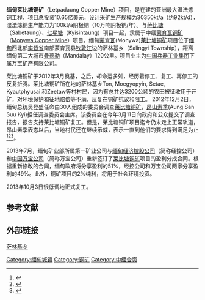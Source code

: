 {{Infobox settlement
|native_name = {{lang|my|မုံရွာမြို့}}
|official_name = 蒙育瓦
|pushpin_label_position = bottom
|pushpin_map = Burma
|pushpin_map_caption = Location in Burma
|pushpin_mapsize = 300
|image_skyline = Monywa-aung-setkya-paya-d04.jpg
|imagesize = 300px
|image_caption = 蒙育瓦
|image_map = 
|map_caption = 
|subdivision_type = 国家
|subdivision_name = {{Flag|缅甸}}
|subdivision_type1 = [[Administrative_divisions_of缅甸|省]]
|subdivision_name1 = [[实皆省|实皆省]]
|subdivision_type2 = [[Districts_of_缅甸|县]]
|subdivision_name2 = [[蒙育瓦_县|蒙育瓦 县]]
|subdivision_type3 = 乡
|subdivision_name3 = [[萨林基_乡|萨林基 乡]]
|unit_pref = Imperial
|area_code = 71<ref>{{Cite web | url=http://en.18dao.net/Area_Code/Myanmar | title=Myanmar Area Codes | accessdate=2009-04-10 | archiveurl=https://web.archive.org/web/20091201164116/http://en.18dao.net/Area_Code/Myanmar | archivedate=2009-12-01 | deadurl=yes }}</ref>
|coordinates_display = display=inline,title
|coordinates_type = region:MM_type:city
|latNS = N
|latd = 22
|latm = 6
|lats = 30
|longEW = E
|longd = 95
|longm = 8
|longs = 30
|elevation_ft = 
|elevation_m = 
|timezone = [[Time_in_Burma|MST]]
|utc_offset = +6.30
|website =
}}

'''缅甸莱比塘铜矿'''（Letpadaung Copper Mine）项目，是在建的亚洲最大湿法炼铜工程，项目总投资10.65亿美元，设计采矿生产规模为30350kt/a（约92kt/d），湿法炼铜生产能力为100kt/a阴极铜（10万吨阴极铜/年）。与[[萨比塘|萨比塘]]（Sabetaung）、[[七星塘|七星塘]]（Kyisintaung）项目一起，隶属于中缅[[蒙育瓦铜矿|蒙育瓦铜矿]]（[[Monywa_Copper_Mine|Monywa Copper Mine]]）项目。缅甸[[蒙育瓦|蒙育瓦]](Monywa)[[莱比塘铜矿|莱比塘铜矿]]项目位于[[缅甸|缅甸]]西北部[[实皆省|实皆省]]南部蒙育瓦县[[钦敦江|钦敦江]]边的萨林基乡（Salingyi Township），距离缅甸第二大城市[[曼德勒|曼德勒]]（Mandalay）120公里。项目业主为[[中国兵器工业集团|中国兵器工业集团]]下属[[万宝矿产有限公司|万宝矿产有限公司]]。

莱比塘铜矿于2012年3月奠基，之后，却命运多舛，经历着停工、复工、再停工的反复折腾。莱比塘铜矿所在地的萨林基乡Ton, Moegyopyin, Setae, Kyautphyusai 和Zeetaw等村村民，因为有总共达3200公顷的农田被征收用于开矿，对环境保护和征地赔偿等不满，反复在铜矿抗议和阻工。 2012年12月2日，缅甸总统吴登盛任命由30人组成的委员会调查[[莱比塘铜矿|莱比塘铜矿]]，[[昂山素季|昂山素季]](Aung San Suu Kyi)担任调查委员会主席。该委员会在今年3月11日向政府和公众提交了调查报告，报告支持莱比塘铜矿复工。但是，莱比塘铜矿项目迄今仍未走上正常轨道， 昂山素季表态以后，当地村民还在继续示威，表示一直到他们的要求得到满足为止<ref name="we">{{cite news|url=http://elevenmyanmar.com/national/842-myanmar-govt-urged-to-cancel-copper-mine-project|title=Myanmar govt urged to cancel copper mine project|date=3 October 2012|work=Weekly Eleven|accessdate=22 October 2012|deadurl=yes|archiveurl=https://web.archive.org/web/20121008074018/http://elevenmyanmar.com/national/842-myanmar-govt-urged-to-cancel-copper-mine-project|archivedate=2012年10月8日}}</ref><ref>{{cite news|url=http://mizzima.com/business/8254-copper-mine-opposition-becoming-sensitive-chinese-issue.html|title=Copper mine opposition becoming sensitive Chinese issue|date=19 October 2012|work=Mizzima|accessdate=22 October 2012|deadurl=yes|archiveurl=https://web.archive.org/web/20121022011745/http://www.mizzima.com/business/8254-copper-mine-opposition-becoming-sensitive-chinese-issue.html|archivedate=2012年10月22日}}</ref><ref>{{cite news|url=http://www.burmapartnership.org/2013/04/hundreds-demand-probe-of-burmese-mine-crackdown-five-months-on/|title=Hundreds Demand Probe of Burmese Mine Crackdown Five Months On|date=29 April 2013|work=burmapartnership|accessdate=29 April 2013}}</ref>。

2013年7月，缅甸矿业部所属第一矿业公司与[[缅甸经济控股公司|缅甸经济控股公司]]（简称经控公司）和[[中国万宝公司|中国万宝公司]]（简称万宝公司）重新签订了[[莱比塘铜矿|莱比塘铜矿]]项目的盈利分成合同。根据重新修改的合同，缅甸政府将分享盈利的51%，经控公司和万宝公司两家分享盈利的49%。此外，铜矿项目的2%纯利，将用于社会环境投资。

2013年10月3日很低调地正式复工。

==参考文献==
{{Reflist}}

==外部链接==
[http://en.wikipedia.org/wiki/Salingyi_Township 萨林基乡]

[[Category:缅甸城镇|Category:缅甸城镇]]
[[Category:铜矿|Category:铜矿]]
[[Category:中缅合资|Category:中缅合资]]